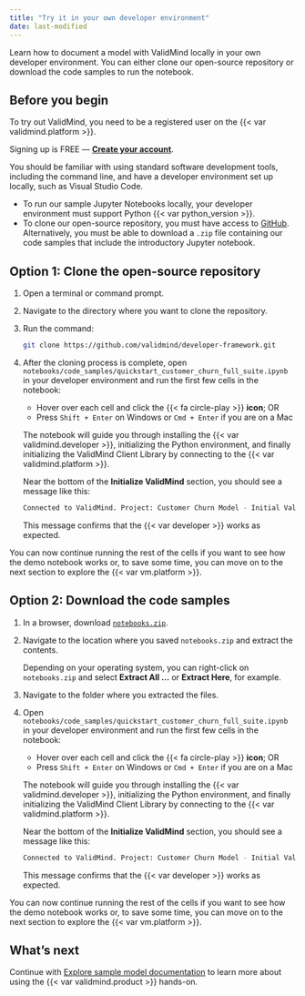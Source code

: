 ```yaml
---
title: "Try it in your own developer environment"
date: last-modified
---
```


Learn how to document a model with ValidMind locally in your own developer environment. You can either clone our open-source repository or download the code samples to run the notebook.

## Before you begin

To try out ValidMind, you need to be a registered user on the {{< var validmind.platform >}}.

::: {.callout title="Need an account for ValidMind?"}
Signing up is FREE — **[Create your account]({{< var vm_url_us1 >}})**.
:::

You should be familiar with using standard software development tools, including the command line, and have a developer environment set up locally, such as Visual Studio Code. 

- To run our sample Jupyter Notebooks locally, your developer environment must support Python {{< var python_version >}}.
- To clone our open-source repository, you must have access to [GitHub](https://github.com/). Alternatively, you must be able to download a `.zip` file containing our code samples that include the introductory Jupyter notebook.

## Option 1: Clone the open-source repository

1. Open a terminal or command prompt.

2. Navigate to the directory where you want to clone the repository.

3. Run the command: 

   ```bash
   git clone https://github.com/validmind/developer-framework.git
   ```

4. After the cloning process is complete, open `notebooks/code_samples/quickstart_customer_churn_full_suite.ipynb` in your developer environment and run the first few cells in the notebook:

   - Hover over each cell and click the {{< fa circle-play >}} **icon**; OR
   - Press `Shift + Enter` on Windows or `Cmd + Enter` if you are on a Mac
   
   The notebook will guide you through installing the {{< var validmind.developer >}}, initializing the Python environment, and finally initializing the ValidMind Client Library by connecting to the {{< var validmind.platform >}}.
   
   Near the bottom of the **Initialize ValidMind** section, you should see a message like this:
   
   ```bash
   Connected to ValidMind. Project: Customer Churn Model - Initial Validation (xxxxxxxxxxxxxxxxxxxxxxxxx)
   ```
   
   This message confirms that the {{< var developer >}} works as expected. 

You can now continue running the rest of the cells if you want to see how the demo notebook works or, to save some time, you can move on to the next section to explore the {{< var vm.platform >}}. 

## Option 2: Download the code samples 

1. In a browser, download [`notebooks.zip`](https://docs.validmind.ai/notebooks.zip).

2. Navigate to the location where you saved `notebooks.zip` and extract the contents.

   Depending on your operating system, you can right-click on `notebooks.zip` and select **Extract All ...** or **Extract Here**, for example.

3. Navigate to the folder where you extracted the files.

4. Open `notebooks/code_samples/quickstart_customer_churn_full_suite.ipynb` in your developer environment and run the first few cells in the notebook:

   - Hover over each cell and click the {{< fa circle-play >}} **icon**; OR
   - Press `Shift + Enter` on Windows or `Cmd + Enter` if you are on a Mac
   
   The notebook will guide you through installing the {{< var validmind.developer >}}, initializing the Python environment, and finally initializing the ValidMind Client Library by connecting to the {{< var validmind.platform >}}.
   
   Near the bottom of the **Initialize ValidMind** section, you should see a message like this:
   
   ```bash
   Connected to ValidMind. Project: Customer Churn Model - Initial Validation (xxxxxxxxxxxxxxxxxxxxxxxxx)
   ```
   
   This message confirms that the {{< var developer >}} works as expected. 

You can now continue running the rest of the cells if you want to see how the demo notebook works or, to save some time, you can move on to the next section to explore the {{< var vm.platform >}}. 

<!---
## Troubleshooting

[Include any common issues or errors that may arise during the task and how to resolve them.]

--->

## What's next

Continue with [Explore sample model documentation](/get-started/platform/explore-sample-model-documentation.qmd) to learn more about using the {{< var validmind.product >}} hands-on.

